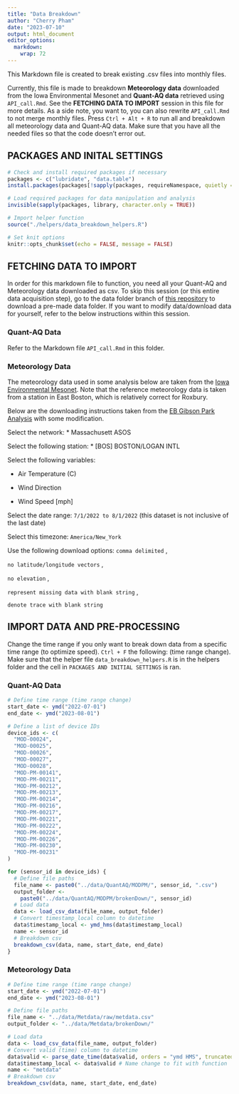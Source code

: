 ```yaml
---
title: "Data Breakdown"
author: "Cherry Pham"
date: "2023-07-10"
output: html_document
editor_options: 
  markdown: 
    wrap: 72
---
```


This Markdown file is created to break existing .csv files into monthly
files.

Currently, this file is made to breakdown **Meteorology data**
downloaded from the Iowa Environmental Mesonet and **Quant-AQ data**
retrieved using `API_call.Rmd`. See the **FETCHING DATA TO IMPORT**
session in this file for more details. As a side note, you want to, you
can also rewrite `API_call.Rmd` to not merge monthly files. Press
`Ctrl + Alt + R` to run all and breakdown all meteorology data and
Quant-AQ data. Make sure that you have all the needed files so that the
code doesn't error out.

## PACKAGES AND INITAL SETTINGS

```r
# Check and install required packages if necessary
packages <- c("lubridate", "data.table")
install.packages(packages[!sapply(packages, requireNamespace, quietly = TRUE)])

# Load required packages for data manipulation and analysis
invisible(sapply(packages, library, character.only = TRUE))

# Import helper function
source("./helpers/data_breakdown_helpers.R")

# Set knit options
knitr::opts_chunk$set(echo = FALSE, message = FALSE)
```

## FETCHING DATA TO IMPORT

In order for this markdown file to function, you need all your Quant-AQ
and Meteorology data downloaded as csv. To skip this session (or this
entire data acquisition step), go to the data folder branch of [this
repository](https://github.com/airpartners/ambient-summer23/tree/datafolder)
to download a pre-made data folder. If you want to modify data/download
data for yourself, refer to the below instructions within this session.

### Quant-AQ Data

Refer to the Markdown file `API_call.Rmd` in this folder.

### Meteorology Data

The meteorology data used in some analysis below are taken from the
[Iowa Environmental
Mesonet](https://mesonet.agron.iastate.edu/request/download.phtml?network=MA_ASOS).
Note that the reference meteorology data is taken from a station in East
Boston, which is relatively correct for Roxbury.

Below are the downloading instructions taken from the [EB Gibson Park
Analysis](https://github.com/scott-hersey/EB_AQ_Network/blob/master/Gibson%20Park%20Analysis.Rmd)
with some modification.

Select the network: \* Massachusett ASOS

Select the following station: \* [BOS] BOSTON/LOGAN INTL

Select the following variables:

-   Air Temperature (C)

-   Wind Direction

-   Wind Speed [mph]

Select the date range: `7/1/2022 to 8/1/2022` (this dataset is not
inclusive of the last date)

Select this timezone: `America/New_York`

Use the following download options: `comma delimited` ,

`no latitude/longitude vectors` ,

`no elevation` ,

`represent missing data with blank string` ,

`denote trace with blank string`

## IMPORT DATA AND PRE-PROCESSING

Change the time range if you only want to break down data from a
specific time range (to optimize speed). `Ctrl + F` the following: (time
range change). Make sure that the helper file `data_breakdown_helpers.R`
is in the helpers folder and the cell in `PACKAGES AND INITIAL SETTINGS`
is ran.

### Quant-AQ Data

```r
# Define time range (time range change)
start_date <- ymd("2022-07-01")
end_date <- ymd("2023-08-01")

# Define a list of device IDs
device_ids <- c(
  "MOD-00024",
  "MOD-00025",
  "MOD-00026",
  "MOD-00027",
  "MOD-00028",
  "MOD-PM-00141",
  "MOD-PM-00211",
  "MOD-PM-00212",
  "MOD-PM-00213",
  "MOD-PM-00214",
  "MOD-PM-00216",
  "MOD-PM-00217",
  "MOD-PM-00221",
  "MOD-PM-00222",
  "MOD-PM-00224",
  "MOD-PM-00226",
  "MOD-PM-00230",
  "MOD-PM-00231"
)

for (sensor_id in device_ids) {
  # Define file paths
  file_name <- paste0("../data/QuantAQ/MODPM/", sensor_id, ".csv")
  output_folder <-
    paste0("../data/QuantAQ/MODPM/brokenDown/", sensor_id)
  # Load data
  data <- load_csv_data(file_name, output_folder)
  # Convert timestamp_local column to datetime
  data$timestamp_local <- ymd_hms(data$timestamp_local)
  name <- sensor_id
  # Breakdown csv
  breakdown_csv(data, name, start_date, end_date)
}
```

### Meteorology Data

```r
# Define time range (time range change)
start_date <- ymd("2022-07-01")
end_date <- ymd("2023-08-01")

# Define file paths
file_name <- "../data/Metdata/raw/metdata.csv"
output_folder <- "../data/Metdata/brokenDown/"

# Load data
data <- load_csv_data(file_name, output_folder)
# Convert valid (time) column to datetime
data$valid <- parse_date_time(data$valid, orders = "ymd HMS", truncated = 6)
data$timestamp_local <- data$valid # Name change to fit with function
name <- "metdata"
# Breakdown csv
breakdown_csv(data, name, start_date, end_date)
```
